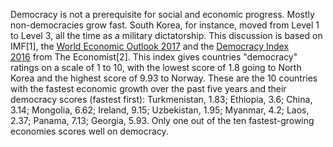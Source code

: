 
Democracy is not a prerequisite for social and economic progress. Mostly non-democracies grow fast. South Korea, for instance, moved from Level 1 to Level 3, all the time as a military dictatorship. This discussion is based on IMF[1], the [World Economic Outlook 2017](http://gapm.io/ximfw) and the [Democracy Index 2016](http://gapm.io/xecodemi) from The Economist[2]. This index gives countries "democracy" ratings on a scale of 1 to 10, with the lowest score of 1.8 going to North Korea and the highest score of 9.93 to Norway. These are the 10 countries with the fastest economic growth over the past five years and their democracy scores (fastest first): Turkmenistan, 1.83; Ethiopia, 3.6; China, 3.14; Mongolia, 6.62; Ireland, 9.15; Uzbekistan, 1.95; Myanmar, 4.2; Laos, 2.37; Panama, 7.13; Georgia, 5.93. Only one out of the ten fastest-growing economies scores well on democracy.
